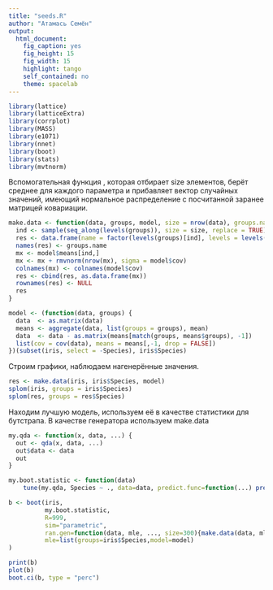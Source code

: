 ```yaml
---
title: "seeds.R"
author: "Атамась Семён"
output:
  html_document:
    fig_caption: yes
    fig_height: 15
    fig_width: 15
    highlight: tango
    self_contained: no
    theme: spacelab
---
```


```r
library(lattice)
library(latticeExtra)
library(corrplot)
library(MASS)
library(e1071)
library(nnet)
library(boot)
library(stats)
library(mvtnorm)
```

Вспомогательная функция , которая отбирает size элементов, берёт среднее для каждого параметра и прибавляет вектор случайных значений, имеющий нормальное распределение с посчитанной заранее матрицей ковариации.
```r
make.data <- function(data, groups, model, size = nrow(data), groups.name = "Species") {
  ind <- sample(seq_along(levels(groups)), size = size, replace = TRUE)
  res <- data.frame(name = factor(levels(groups)[ind], levels = levels(groups)))
  names(res) <- groups.name
  mx <- model$means[ind,]
  mx <- mx + rmvnorm(nrow(mx), sigma = model$cov)
  colnames(mx) <- colnames(model$cov)
  res <- cbind(res, as.data.frame(mx))
  rownames(res) <- NULL
  res
}
```

```r
model <- (function(data, groups) {
  data  <- as.matrix(data)
  means <- aggregate(data, list(groups = groups), mean)
  data  <- data - as.matrix(means[match(groups, means$groups), -1])
  list(cov = cov(data), means = means[,-1, drop = FALSE])
})(subset(iris, select = -Species), iris$Species)

```

Строим графики, наблюдаем нагенерённые значения.

```r
res <- make.data(iris, iris$Species, model)
splom(iris, groups = iris$Species)
splom(res, groups = res$Species)
```

Находим лучшую модель, используем её в качестве статистики для бутстрапа. В качестве генератора используем make.data

```r
my.qda <- function(x, data, ...) {
  out <- qda(x, data, ...)
  out$data <- data
  out
}

my.boot.statistic <- function(data)
    tune(my.qda, Species ~ ., data=data, predict.func=function(...) predict(...)$class, tunecontrol=tune.control(sampling="fix", fix=1/2))$best.performance

b <- boot(iris,
          my.boot.statistic,
          R=999, 
          sim="parametric",
          ran.gen=function(data, mle, ..., size=300){make.data(data, mle$groups, mle$model, ...)}, 
          mle=list(groups=iris$Species,model=model)
)

print(b)
plot(b)
boot.ci(b, type = "perc")
```

